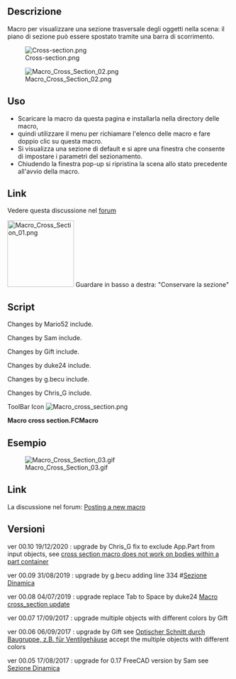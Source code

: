 <languages/>
<div class="mw-translate-fuzzy">
{{Macro/it
|Name=Cross_section
|Translate=Sezione dinamica
|Icon=Macro_cross_section.png
|Description=Sezione trasversale interattiva e scorrevole.
|Author=aleph0
|Version=0.10
|Date=2020-12-19
|FCVersion=0.15 e più
|Download=[https://www.freecadweb.org/wiki/images/f/f5/Macro_cross_section.png ToolBar Icon]
}}
</div>

<span id="Description"></span>
==Descrizione==

Macro per visualizzare una sezione trasversale degli oggetti nella scena: il piano di sezione può essere spostato tramite una barra di scorrimento.

[[File:Cross-section.png|center]]



[[File:Macro Cross Section 02.png|center]]

<span id="Use"></span>
==Uso==

* Scaricare la macro da questa pagina e installarla nella directory delle macro, 
* quindi utilizzare il menu per richiamare l'elenco delle macro e fare doppio clic su questa macro. 
* Si visualizza una sezione di default e si apre una finestra che consente di impostare i parametri del sezionamento. 
* Chiudendo la finestra pop-up si ripristina la scena allo stato precedente all'avvio della macro.

<div class="mw-translate-fuzzy">
==Link==
Vedere questa discussione nel [http://forum.freecadweb.org/viewtopic.php?f=28&t=15084&p=120159#p120159 forum]
</div>

[[File:Macro_Cross_Section_01.png|center|150px]]
Guardare in basso a destra: "Conservare la sezione"

==Script==


Changes by Mario52 include.

Changes by Sam include.

Changes by Gift include.

Changes by duke24 include.

Changes by g.becu include.

Changes by Chris_G include.

ToolBar Icon [[Image:Macro_cross_section.png]]

'''Macro cross section.FCMacro'''

{{MacroCode|code=
# -*- coding: utf-8 -*-
"""
***************************************************************************
*                                                                         *
*   This widget makes an interactively moveable cross-section of the      *
*   currently visible objects in the currently active document. The       *
*   cross-sectioning plane is specified by its normal, and the cross-     *
*   section can be moved along that normal using a slider bar. It can     *
*   show the cross-section either as an outline or a view of the sliced   *
*   objects. To run the macro, first download it from this site and       *
*   install it in your macros directory, then use the menu to call up     *
*   your list of macros and double-click on this one. It will display     *
*   a default cross-section and pop up a window to enable you to set      *
*   the cross-sectioning parameters. Closing the pop-up window will       *
*   restore the scene to its previous state before the macro was          *
*   started.                                                              *
*                                                                         *
***************************************************************************
*   Copyright (c) 2016 Richard P. Parkins, M. A.                          *
*                                                                         *
*   This file is a supplement to the FreeCAD CAx development system.      *
*                                                                         *
*   This program is free software; you can redistribute it and/or modify  *
*   it under the terms of the GNU Lesser General Public License (LGPL)    *
*   as published by the Free Software Foundation; either version 2 of     *
*   the License, or (at your option) any later version.                   *
*   for detail see the LICENCE text file.                                 *
*                                                                         *
*   This software is distributed in the hope that it will be useful,      *
*   but WITHOUT ANY WARRANTY; without even the implied warranty of        *
*   MERCHANTABILITY or FITNESS FOR A PARTICULAR PURPOSE.  See the         *
*   GNU Library General Public License for more details.                  *
*                                                                         *
*   You should have received a copy of the GNU Library General Public     *
*   License along with this macro; if not, write to the Free Software     *
*   Foundation, Inc., 59 Temple Place, Suite 330, Boston, MA  02111-1307  *
*   USA                                                                   *
***************************************************************************
"""
__title__   = "Cross-Section"
__author__  = "Aleph0"
__version__ = "00.10"
__date__    = "19/12/2020"

# "29/01/2016" "10/06/2016" "29/09/2016 * 2" "17/08/2017" "06/09/2017" "17/09/2017" "04/07/2019" "31/08/2019" "19/12/2020"

# Upgrade:
# 17/08/2017 by Sam             #https://forum.freecad.org/viewtopic.php?f=28&t=15084&start=10#p187030
# 06/09/2017 17/09/2017 by Gift #https://forum.freecad.org/viewtopic.php?f=13&t=24130
# 04/07/2019 by duke24 replace tab to space #https://forum.freecad.org/viewtopic.php?f=13&t=37449
# 31/08/2019 by g.becu adding line 334 #https://forum.freecad.org/viewtopic.php?f=28&t=15084&start=20#p330351
# 19/12/2020 by Chris_G : exlude App.Part from the list of input objects + many code style fixes (PEP8)
#                         See forum : https://forum.freecad.org/viewtopic.php?f=22&t=53423

__Comment__ = "Dynamic cross section viewer"
__Wiki__ = "https://wiki.freecad.org/index.php?title=Macro_cross_section"
__Help__ = "see first few lines of macro text"
__Status__ = "stable"
__Requires__ = "freecad 0.15"

# OS: Ubuntu 14.04.3 LTS                        # OS: Windows 10
# Word size of OS: 64-bit                       # Word size of OS: 64-bit
# Word size of FreeCAD: 64-bit                  # Word size of FreeCAD: 64-bit
# Version: 0.15.4671 (Git)                      # Version: 0.19.17171 (Git)
# Branch: releases/FreeCAD-0-15                 # Build type: Release
# Hash: 244b3aef360841646cbfe80a1b225c8b39c8380c# Branch: master
# Python version: 2.7.6                         # Hash: d19470a9711ea604f3ca6c93e46afadf64d5bb87
# Qt version: 4.8.6                             # Python version: 3.6.6
# Coin version: 4.0.0a                          # Qt version: 5.6.2
# OCC version: 6.8.0.oce-0.17                   # Coin version: 4.0.0a
#                                               # OCC version: 7.3.0

import PySide
from PySide import QtCore, QtGui
import FreeCAD as App
import FreeCADGui
import Part
import Draft
from FreeCAD import Base

try:
    _fromUtf8 = QtCore.QString.fromUtf8
except AttributeError:
    def _fromUtf8(s):
        return s

try:
    _encoding = QtGui.QApplication.UnicodeUTF8

    def _translate(context, text, disambig):
        return QtGui.QApplication.translate(context, text, disambig, _encoding)
except AttributeError:
    def _translate(context, text, disambig):
        return QtGui.QApplication.translate(context, text, disambig)


width = 350  # width of our window
height = 310  # height of our window
global FreeCADRootWindow  # main window before we start


# This is the interactive window that the macro creates
# Its main function is to have a close box and tidy up when closed
class CrossSectionWindow(PySide.QtGui.QMainWindow):
    # automagically called when the window is created
    def __init__(self):
        super(CrossSectionWindow, self).__init__()
        self.setWindowFlags(PySide.QtCore.Qt.WindowStaysOnTopHint)
        self.setWindowTitle(_translate(
            "MainWindow", "Cross-section", None))

        # Create and set the window's widget, which does all the work
        self.child = CrossSection(self)
        self.setCentralWidget(self.child)
        self.child.initUI(self)
        if self.child.startup_failed:
            self.destroy()
        else:
            # Position our window relative to the FreeCAD root
            self.setPosition(FreeCADRootWindow)
            self.child.show()
            self.show()

    # User closed the window, tidy up
    def closeEvent(self, event):
        self.child.restoreObjects()

    # Set a sensible default position for the window
    # With FreeCAD's default layout, this will be over the docking area
    # so it will not obscure the 3D view
    def setPosition(self, parent):
        geom = parent.geometry()
        xpos = geom.left() + 50
        ypos = geom.center().y() - height / 2
        self.setGeometry(xpos, ypos, width, height)
        self.setFixedSize(width, height)


# This is the widget which does almost all of the work
# Widgets don't have close boxes, so closing is dealt with in CrossSectionWindow
class CrossSection(PySide.QtGui.QWidget):
    # Lay out the interactive elements
    def initUI(self, parent):
        self.parent = parent
        font = QtGui.QFont()
        font.setFamily("Times New Roman")
        font.setPointSize(10)
        font.setWeight(10)
        font.setBold(True)
        self.hideObjects()

        margin = 10
        alw = 20  # axis label width
        sbp = margin + alw + margin  # spin boxes to right of axis labels
        slw = width - 2 * margin  # width of slider and progress bar
        ypos = margin

        self.setObjectName(_fromUtf8("CrossSection"))

        # The cross-section plane is defined by its normal
        # The length of the normal is immaterial as long as it is nonzero
        self.label_1 = QtGui.QLabel(self)
        self.label_1.setGeometry(QtCore.QRect(margin, ypos, slw, 22))
        self.label_1.setObjectName(_fromUtf8("label_1"))
        self.label_1.setText(_translate(
            "MainWindow", "Sliding axis direction", None))
        self.label_1.setToolTip(_translate(
            "MainWindow",
            "Cross-section is taken perpendicular to this axis", None))
        ypos = ypos + 30

        self.label_2 = QtGui.QLabel(self)
        self.label_2.setGeometry(QtCore.QRect(margin, ypos, alw, 25))
        self.label_2.setObjectName(_fromUtf8("label_2"))
        self.label_2.setText(_translate("MainWindow", "X", None))

        self.doubleSpinBox_X = QtGui.QDoubleSpinBox(self)
        self.doubleSpinBox_X.setGeometry(QtCore.QRect(sbp, ypos, 62, 25))
        self.doubleSpinBox_X.setMinimum(-10000.0)
        self.doubleSpinBox_X.setMaximum(10000.0)
        self.doubleSpinBox_X.setValue(0.0)
        self.doubleSpinBox_X.setSingleStep(1)
        self.doubleSpinBox_X.setObjectName(_fromUtf8("doubleSpinBox_X"))
        self.doubleSpinBox_X.valueChanged.connect(
            self.on_doubleSpinBox_X_valueChanged)
        self.doubleSpinBox_X.setToolTip(_translate(
            "MainWindow", "Sliding axis X", None))
        ypos = ypos + 30

        self.label_3 = QtGui.QLabel(self)
        self.label_3.setGeometry(QtCore.QRect(margin, ypos, alw, 25))
        self.label_3.setObjectName(_fromUtf8("label_3"))
        self.label_3.setText(_translate("MainWindow", "Y", None))

        self.doubleSpinBox_Y = QtGui.QDoubleSpinBox(self)
        self.doubleSpinBox_Y.setGeometry(QtCore.QRect(sbp, ypos, 62, 25))
        self.doubleSpinBox_Y.setMinimum(-10000.0)
        self.doubleSpinBox_Y.setMaximum(10000.0)
        self.doubleSpinBox_Y.setValue(0.0)
        self.doubleSpinBox_Y.setSingleStep(1)
        self.doubleSpinBox_Y.setObjectName(_fromUtf8("doubleSpinBox_Y"))
        self.doubleSpinBox_Y.valueChanged.connect(
            self.on_doubleSpinBox_Y_valueChanged)
        self.doubleSpinBox_Y.setToolTip(_translate(
            "MainWindow", "Sliding axis Y", None))
        ypos = ypos + 30

        self.label_4 = QtGui.QLabel(self)
        self.label_4.setGeometry(QtCore.QRect(margin, ypos, alw, 25))
        self.label_4.setObjectName(_fromUtf8("label_4"))
        self.label_4.setText(_translate("MainWindow", "Z", None))

        self.doubleSpinBox_Z = QtGui.QDoubleSpinBox(self)
        self.doubleSpinBox_Z.setGeometry(QtCore.QRect(sbp, ypos, 62, 25))
        self.doubleSpinBox_Z.setMinimum(-10000.0)
        self.doubleSpinBox_Z.setMaximum(10000.0)
        self.doubleSpinBox_Z.setValue(1.0)
        self.doubleSpinBox_Z.setSingleStep(1)
        self.doubleSpinBox_Z.setObjectName(_fromUtf8("doubleSpinBox_Z"))
        self.doubleSpinBox_Z.valueChanged.connect(
            self.on_doubleSpinBox_Z_valueChanged)
        self.doubleSpinBox_Z.setToolTip(
            _translate("MainWindow", "Sliding axis Z", None))
        ypos = ypos + 40
        # Make the interactive slider control
        # As you move this slider with the mouse, the cross-section slides
        # through the model
        self.label_5 = QtGui.QLabel(self)
        self.label_5.setGeometry(QtCore.QRect(margin, ypos, slw, 22))
        self.label_5.setObjectName(_fromUtf8("label_5"))
        self.label_5.setText(_translate(
            "MainWindow", "Position along axis", None))
        ypos = ypos + 30

        self.horizontalSlider = QtGui.QSlider(self)
        self.horizontalSlider.setGeometry(QtCore.QRect(margin, ypos, slw - 50, 20))
        self.horizontalSlider.setOrientation(QtCore.Qt.Horizontal)
        self.horizontalSlider.setInvertedAppearance(False)
        self.horizontalSlider.setObjectName(_fromUtf8("horizontalSlider"))
        self.horizontalSlider.setRange(0, 100)
        self.horizontalSlider.setValue(int(self.fraction * 100.0))
        self.horizontalSlider.setToolTip(_translate(
            "MainWindow", "Slide to move cross-section along axis", None))

        # must be called after setValue()
        self.horizontalSlider.valueChanged.connect(self.on_horizontal_slider)
        ypos = ypos + 30

        self.progressBar_1 = QtGui.QProgressBar(self)
        self.progressBar_1.setGeometry(QtCore.QRect(margin, ypos, slw - 50, 23))
        self.progressBar_1.setValue(int(self.fraction * 100.0))
        self.progressBar_1.setOrientation(QtCore.Qt.Horizontal)
        self.progressBar_1.setAlignment(QtCore.Qt.AlignCenter)
        self.progressBar_1.setObjectName(_fromUtf8("progressBar_1"))
        self.progressBar_1.setToolTip(_translate(
            "MainWindow", "Percent position of cross-section", None))
        ypos = ypos + 40

##################################    add
        self.SpinBox_PBar = QtGui.QSpinBox(self)
        self.SpinBox_PBar.setGeometry(QtCore.QRect(sbp+255, ypos - 40, 45, 23))
        self.SpinBox_PBar.setMinimum(0.0)
        self.SpinBox_PBar.setMaximum(100.0)
        self.SpinBox_PBar.setValue(int(self.fraction * 100.0))
        self.SpinBox_PBar.setSingleStep(1)
        self.SpinBox_PBar.setObjectName(_fromUtf8("SpinBox_PBar"))
        self.SpinBox_PBar.valueChanged.connect(self.on_SpinBox_PBar_valueChanged)
        self.SpinBox_PBar.setToolTip(_translate(
            "MainWindow", "Sliding percent", None))
#################################    add

        # Select the display format for the cross-section
        # This button shows a wire line in the cross-section plane
        self.radioButton_1 = QtGui.QRadioButton(self)
        self.radioButton_1.setGeometry(QtCore.QRect(margin, ypos, slw, 20))
        self.radioButton_1.setText(_fromUtf8("Outline"))
        self.radioButton_1.setChecked(True)
        self.radioButton_1.toggled.connect(self.onRadioButton)
        self.radioButton_1.setObjectName(_fromUtf8("radioButton_1"))
        self.radioButton_1.setToolTip(_translate(
            "MainWindow", "Make cross-section as wire outline", None))
        ypos = ypos + 30

        # Select the display format for the cross-section
        # This button shows a normal 3D display with everything above the
        # cross-section plane cut away
        self.radioButton_2 = QtGui.QRadioButton(self)
        self.radioButton_2.setGeometry(QtCore.QRect(margin, ypos, slw, 20))
        self.radioButton_2.setText(_fromUtf8("Cut objects"))
        self.radioButton_2.setChecked(False)
        self.radioButton_2.toggled.connect(self.onRadioButton)
        self.radioButton_2.setObjectName(_fromUtf8("radioButton_2"))
        self.radioButton_2.setToolTip(_translate(
            "MainWindow", "Make cross-section as cut objects", None))

##################################
        # Keep the sectional view
        self.CB_00 = QtGui.QCheckBox(self)
        self.CB_00.setText(_fromUtf8("Keep the sectional view"))
        self.CB_00.setGeometry(QtCore.QRect(margin+168, ypos-30, slw, 20))
        self.CB_00.setObjectName(_fromUtf8("CB_00"))
        self.CB_00.setChecked(False)
        self.CB_00.setToolTip(_translate(
            "MainWindow", "Keep the sectional view or erase", None))
##################################

    # Called at macro start up by initUI()
    def hideObjects(self):
        # Initialise the cross-section state variables
        self.startup_failed = False
        self.fraction = 0.5
        self.axisX = 0.0
        self.axisY = 0.0
        self.axisZ = 1.0
        self.cross_section_type = 1

        # We must have something to do a cross-section on
        if App.ActiveDocument is None:
            QtGui.QMessageBox.warning(None, _translate("MainWindow",
                "Cross-section", None),
                _translate("MainWindow", "There is no Active Document\n" +
                    "Create one and run this macro again.", None),
                QtGui.QMessageBox.Cancel,
                QtGui.QMessageBox.Cancel)
            self.startup_failed = True
            self.parent.destroy()  # This will close the window
        else:

            # Make a list of the user's objects
            # WARNING!!
            # This list is persistent. We'll get confused if the user deletes or
            # adds objects while the macro is active
            self.oblist = []  # App.ActiveDocument.Objects
            for obj in App.ActiveDocument.Objects:
                try:
                    obj.getPropertyByName("Shape")
                    self.oblist.append(obj)
                except AttributeError:
                    pass
            # self.oblist = [obj for obj in self.oblist if hasattr(obj,"Shape")]
            # Create the cross-section object
            self.cs = App.ActiveDocument.addObject("Part::Feature", "Generated__cross-section")
            self.OriginalVisibilities = list()
            self.xmin = 1000.0
            self.xmax = -1000.0
            self.ymin = 1000.0
            self.ymax = -1000.0
            self.zmin = 1000.0
            self.zmax = -1000.0
#            n = 0
#            for p in self.oblist: # stupid Python list has no length function
#                n = n + 1
############################# Skip the <group object> ########################
            b0 = []
            for x0 in self.oblist:
                if str(x0) != "<group object>":
                    b0.append(x0)
            self.oblist = b0
            n = len(self.oblist)
###############################################################################
            # Make a list of the visible objects and make them invisible while
            # the macro is active
            # Also we compute the bounding box of the model
            for i in range(n):
                vis = self.oblist[i].ViewObject.Visibility
                self.OriginalVisibilities.append(vis)
                if vis:
                    if self.oblist[i].TypeId != str("Drawing::FeatureViewPython"):   # add
                        self.oblist[i].ViewObject.Visibility = False
                        b = self.oblist[i].Shape.BoundBox
                        if b.XMin < self.xmin:
                            self.xmin = b.XMin
                        if b.XMax > self.xmax:
                            self.xmax = b.XMax
                        if b.YMin < self.ymin:
                            self.ymin = b.YMin
                        if b.YMax > self.ymax:
                            self.ymax = b.YMax
                        if b.ZMin < self.zmin:
                            self.zmin = b.ZMin
                        if b.ZMax > self.zmax:
                            self.zmax = b.ZMax
            # Moan and give up if there is nothing to cross-section
            if self.xmax <= self.xmin \
                or self.ymax <= self.ymin \
                    or self.zmax <= self.zmin:
                QtGui.QMessageBox.warning(None, _translate("MainWindow",
                    "Cross-section", None),
                    _translate("MainWindow",
                    "There are no visible solid objects\n" +
                    "Create some and run this macro again.", None),
                    QtGui.QMessageBox.Cancel,
                    QtGui.QMessageBox.Cancel)
                self.restoreObjects()
                self.startup_failed = True
                App.ActiveDocument.removeObject("Generated__cross_section")
                self.parent.destroy()  # This will close the window
            else:
                # Trigger initial display
                self.updateAxis()

    # Called when macro is closed
    # Restore the original visibility of the user's objects
    # and destroy our cross-section object
    def restoreObjects(self):

        n = 0
        for p in self.oblist:  # stupid Python list has no length function
            n = n + 1
        for i in range(n):
            self.oblist[i].ViewObject.Visibility = self.OriginalVisibilities[i]
        try:
            if self.CB_00.isChecked() is False:
                App.ActiveDocument.removeObject("Generated__cross_section")
        except Exception:
            None

    # Something has changed, recalculate the cross-section
    def updateGui(self):
        # default to no visible cross-ection
        self.cs.ViewObject.Visibility = False

        # check if the sliding axis is invalid
        if self.xdir == 0.0 and self.ydir == 0.0 and self.zdir == 0.0 :
            QtGui.QMessageBox.warning(None, _translate("MainWindow",
                "Cross-section", None),
                _translate("MainWindow", "The sliding axis has zero length\n" +
                    "Please set a valid axis.", None),
                QtGui.QMessageBox.Ok,
                QtGui.QMessageBox.Ok)
        else:

            # First we compute the 0% and 100% positions on the sliding axis
            if self.xdir < 0.0:
                x = self.xmax + self.fraction * self.xdir
            else:
                x = self.xmin + self.fraction * self.xdir
            if self.ydir < 0.0:
                y = self.ymax + self.fraction * self.ydir
            else:
                y = self.ymin + self.fraction * self.ydir
            if self.zdir < 0.0:
                z = self.zmax + self.fraction * self.zdir
            else:
                z = self.zmin + self.fraction * self.zdir

            r = 2 * max(self.xmax - self.xmin, self.ymax - self.ymin,
                        self.zmax - self.xmin)

            # Display the dimensions
            dimDep = "X " + str(x) + " mm , Y " + str(y) + " mm , Z " + str(z) + " mm"
            App.Console.PrintMessage(dimDep + "\n")

            # Create a big enough disc in the cross-section plane
            c = Part.makeCircle(r, Base.Vector(x, y, z),
                                Base.Vector(self.xdir, self.ydir, self.zdir))
            f = Part.Face(Part.Wire(c))
            part_list = list()  # list for cross-section parts
            n = 0
            for p in self.oblist:  # stupid Python list has no length function
                n = n + 1
            something = 0
            if self.cross_section_type == 1:
                # wire line cross-section
                for i in range(n):
                    if self.oblist[i].TypeId != str("Drawing::FeatureViewPython"):  # add
                        if self.OriginalVisibilities[i]:
                            ob = self.oblist[i].Shape.section(f)
                            # check for valid section part
                            if ob.BoundBox.XMin <= ob.BoundBox.XMax:
                                part_list.append(ob)
                                something = 1
            else:
                # cut shape cross-section
                # extrude our cross-ection disc into a cylinder
                cyl = f.extrude(Base.Vector(self.xdir, self.ydir, self.zdir))
                doc = App.ActiveDocument
                for i in range(n):
                    if self.oblist[i].TypeId != str("Drawing::FeatureViewPython"):  # add
                        if self.OriginalVisibilities[i]:
                            if (self.oblist[i].Shape.Volume <= 0.0):
                                continue
                            acut = doc.addObject("Part::Cut", "Cut")
                            abase = Draft.clone(self.oblist[i])
                            abase.ViewObject.DiffuseColor = self.oblist[i].ViewObject.DiffuseColor
                            abase.ViewObject.Transparency = self.oblist[i].ViewObject.Transparency
                            doc.recompute()
                            atool = doc.addObject("Part::Feature")
                            atool.Shape = cyl
                            atool.ViewObject.ShapeColor = self.oblist[i].ViewObject.ShapeColor  # (0.25,0.57,0.35)
                            atool.ViewObject.Transparency = self.oblist[i].ViewObject.Transparency
                            doc.recompute()
                            acut.Base = abase
                            acut.Tool = atool
                            acut.ViewObject.DiffuseColor = abase.ViewObject.DiffuseColor
                            doc.recompute()
                            if acut.Shape.isValid() and acut.Shape.Volume > 0.0:
                                ob = doc.addObject("Part::Feature")
                                ob.Shape = acut.Shape
                                ob.ViewObject.DiffuseColor = acut.ViewObject.DiffuseColor
                                doc.recompute()
                                part_list.append(ob)
                                something = 2
                            doc.removeObject(acut.Name)
                            doc.recompute()
                            doc.removeObject(abase.Name)
                            doc.recompute()
                            doc.removeObject(atool.Name)
                            doc.recompute()

            if something == 1:
                s = Part.makeCompound(part_list)
                if s.isValid():
                    self.cs.Shape = s
                    self.cs.ViewObject.Visibility = True
            if something == 2:
                feature = App.ActiveDocument.addObject("Part::Compound", "Compound")
                feature.Links = part_list
                App.ActiveDocument.recompute()
                if feature.Shape.isValid():
                    self.cs.Shape = feature.Shape.copy()
                    self.cs.ViewObject.DiffuseColor = feature.ViewObject.DiffuseColor
                    self.cs.ViewObject.Visibility = True
                    App.ActiveDocument.recompute()
                for od in part_list:
                    App.ActiveDocument.removeObject(od.Name)
                    App.ActiveDocument.recompute()
                App.ActiveDocument.removeObject(feature.Name)
            FreeCADGui.updateGui()

    # User changed axis vector
    # Compute a new axis vector whose length just covers the model
    def updateAxis(self):
        ldir = 0.0
        if self.axisX != 0.0:
            ldir = (self.xmax - self.xmin) / abs(self.axisX)
        if self.axisY != 0.0:
            ldir = max(ldir, (self.ymax - self.ymin) / abs(self.axisY))
        if self.axisZ != 0.0:
            ldir = max(ldir, (self.zmax - self.zmin) / abs(self.axisZ))
        self.xdir = self.axisX * ldir
        self.ydir = self.axisY * ldir
        self.zdir = self.axisZ * ldir
        self.updateGui()  # recalculate the cross-section

    def on_horizontal_slider(self, val):
        self.fraction = val / 100.0
        self.progressBar_1.setValue(val)
        self.SpinBox_PBar.setValue(val)
        self.updateGui()

    def on_doubleSpinBox_X_valueChanged(self, val):
        self.axisX = val
        self.updateAxis()

    def on_doubleSpinBox_Y_valueChanged(self, val):
        self.axisY = val
        self.updateAxis()

    def on_doubleSpinBox_Z_valueChanged(self, val):
        self.axisZ = val
        self.updateAxis()

    def on_SpinBox_PBar_valueChanged(self, val):
        self.progressBar_1.setValue(val)
        self.horizontalSlider.setValue(int(val))
        self.updateGui()

    def onRadioButton(self, wasChecked):
        if self.radioButton_1.isChecked():
            self.cross_section_type = 1
        else:
            self.cross_section_type = 2
        self.updateGui()

#######################################


# Find FreeCAD's root window
FreeCADRootWindow = FreeCADGui.getMainWindow()

# Create the window and start it
myWidget = CrossSectionWindow()

# The CrossSectionWindow will do all the work

}}
{{clear}}

<span id="Example"></span>
== Esempio ==

[[File:Macro Cross Section 03.gif|center]]

<div class="mw-translate-fuzzy">
==Link==
La discussione nel forum: [http://forum.freecadweb.org/viewtopic.php?f=22&t=14049 Posting a new macro]
</div> 

<span id="Version"></span>
==Versioni==

<div class="mw-translate-fuzzy">
ver 00.10 19/12/2020 : upgrade by Chris_G fix to exclude App.Part from input objects, see [https://forum.freecadweb.org/viewtopic.php?f=22&t=53423 cross section macro does not work on bodies within a part container]
</div>

<div class="mw-translate-fuzzy">
ver 00.09 31/08/2019 : upgrade by g.becu adding line 334 #[https://forum.freecadweb.org/viewtopic.php?f=28&t=15084&start=20#p330351 Sezione Dinamica]
</div>

<div class="mw-translate-fuzzy">
ver 00.08 04/07/2019 : upgrade replace Tab to Space by duke24 [https://forum.freecadweb.org/viewtopic.php?f=13&t=37449 Macro cross_section update]
</div>

ver 00.07 17/09/2017 : upgrade multiple objects with different colors by  Gift

<div class="mw-translate-fuzzy">
ver 00.06 06/09/2017 : upgrade by  Gift see [https://www.forum.freecadweb.org/viewtopic.php?f=13&t=24130 Optischer Schnitt durch Baugruppe, z.B. für Ventilgehäuse] accept the multiple objects with different colors
</div>

<div class="mw-translate-fuzzy">
ver 00.05 17/08/2017 : upgrade for 0.17 FreeCAD version by Sam see [https://forum.freecadweb.org/viewtopic.php?f=28&t=15084&start=10#p187030 Sezione Dinamica]
</div>